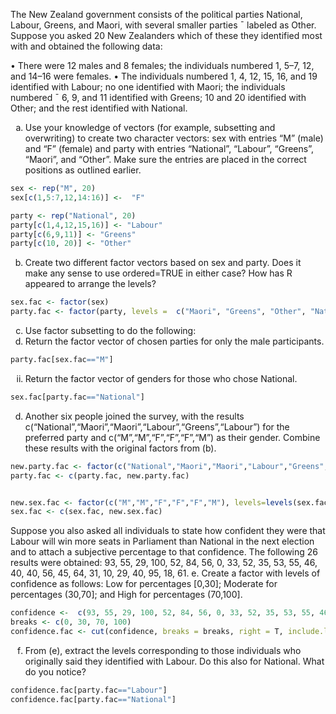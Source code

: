 The New Zealand government consists of the political parties
National, Labour, Greens, and Maori, with several smaller parties ¯
labeled as Other. Suppose you asked 20 New Zealanders which of
these they identified most with and obtained the following data:

• There were 12 males and 8 females; the individuals numbered 1,
5–7, 12, and 14–16 were females.
• The individuals numbered 1, 4, 12, 15, 16, and 19 identified with
Labour; no one identified with Maori; the individuals numbered ¯
6, 9, and 11 identified with Greens; 10 and 20 identified with
Other; and the rest identified with National.

a. Use your knowledge of vectors (for example, subsetting and
overwriting) to create two character vectors: sex with entries
"M" (male) and "F" (female) and party with entries "National",
"Labour", "Greens", "Maori", and "Other". Make sure the entries are
placed in the correct positions as outlined earlier.
```r
sex <- rep("M", 20)
sex[c(1,5:7,12,14:16)] <-  "F"

party <- rep("National", 20)
party[c(1,4,12,15,16)] <- "Labour"
party[c(6,9,11)] <- "Greens"
party[c(10, 20)] <- "Other"
```

b. Create two different factor vectors based on sex and party. Does
it make any sense to use ordered=TRUE in either case? How has R
appeared to arrange the levels?
```r
sex.fac <- factor(sex)
party.fac <- factor(party, levels =  c("Maori", "Greens", "Other", "National", "Labour"))
```

c. Use factor subsetting to do the following:
i. Return the factor vector of chosen parties for only the male
participants.
```r
party.fac[sex.fac=="M"]
```

ii. Return the factor vector of genders for those who chose
National.
```r
sex.fac[party.fac=="National"]
```



d. Another six people joined the survey, with the results
c("National","Maori","Maori","Labour","Greens","Labour") for the
preferred party and c("M","M","F","F","F","M") as their gender.
Combine these results with the original factors from (b).
```r
new.party.fac <- factor(c("National","Maori","Maori","Labour","Greens","Labour"), levels=levels(party.fac))
party.fac <- c(party.fac, new.party.fac)


new.sex.fac <- factor(c("M","M","F","F","F","M"), levels=levels(sex.fac))
sex.fac <- c(sex.fac, new.sex.fac)
```




Suppose you also asked all individuals to state how confident they
were that Labour will win more seats in Parliament than National
in the next election and to attach a subjective percentage to that
confidence. The following 26 results were obtained: 93, 55, 29, 100,
52, 84, 56, 0, 33, 52, 35, 53, 55, 46, 40, 40, 56, 45, 64, 31, 10, 29, 40,
95, 18, 61.
e. Create a factor with levels of confidence as follows: Low for
percentages [0,30]; Moderate for percentages (30,70]; and
High for percentages (70,100].
```r
confidence <-  c(93, 55, 29, 100, 52, 84, 56, 0, 33, 52, 35, 53, 55, 46, 40, 40, 56, 45, 64, 31, 10, 29, 40,95, 18, 61)
breaks <- c(0, 30, 70, 100)
confidence.fac <- cut(confidence, breaks = breaks, right = T, include.lowest = T, labels = c("Low", "Moderate", "High"))
```

f. From (e), extract the levels corresponding to those individuals
who originally said they identified with Labour. Do this also for
National. What do you notice?
```r
confidence.fac[party.fac=="Labour"]
confidence.fac[party.fac=="National"]

```
